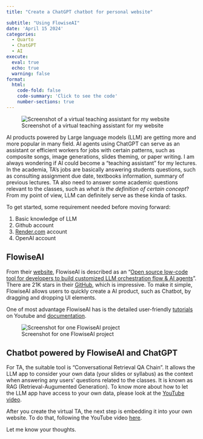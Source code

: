 ```yaml
---
title: "Create a ChatGPT chatbot for personal website"

subtitle: "Using FlowiseAI"
date: 'April 15 2024'
categories:
  - Quarto
  - ChatGPT
  - AI
execute: 
  eval: true
  echo: true
  warning: false
format: 
  html: 
    code-fold: false
    code-summary: 'Click to see the code'
    number-sections: true
---
```


![Screenshot of a virtual teaching assistant for my website](figures/Screenshot_TA.png)

AI products powered by Large language models (LLM) are getting more and more popular in many field. AI agents using ChatGPT can serve as an assistant or efficient workers for jobs with certain patterns, such as composite songs, image generations, slides theming, or paper writing. I am always wondering if AI could become a "teaching assistant" for my lectures. In the academia, TA's jobs are basically answering students questions, such as consulting assignment due date, textbooks information, summary of previous lectures. TA also need to answer some academic questions relevant to the classes, such as *what is the definition of certain concept*? From my point of view, LLM can definitely serve as these kinda of tasks.

To get started, some requirement needed before moving forward:

1.  Basic knowledge of LLM
2.  Github account
3.  [Render.com](https://render.com/) account
4.  OpenAI account

## FlowiseAI

From their [website](https://flowiseai.com/), FlowiseAI is described as an "[Open source low-code tool for developers to build customized LLM orchestration flow & AI agents]{.underline}". There are 21K stars in their [GitHub](https://github.com/FlowiseAI/Flowise), which is impressive. To make it simple, FlowiseAI allows users to quickly create a AI product, such as Chatbot, by dragging and dropping UI elements.

One of most advantage FlowiseAI has is the detailed user-friendly [tutorials](https://www.youtube.com/watch?v=nqAK_L66sIQ&list=PL4HikwTaYE0H7wBxhvQqxYcKOkZ4O3zXh) on Youtube and [documentation](https://docs.flowiseai.com/).

![Screenshot for one FlowiseAI project](figures/Screenshot_Flowise.png)

## Chatbot powered by FlowiseAI and ChatGPT

For TA, the suitable tool is "Conversational Retrieval QA Chain". It allows the LLM app to consider your own data (your slides or syllabus) as the context when answering any users' questions related to the classes. It is known as RAG (Retrieval-Augumented Generation). To know more about how to let the LLM app have access to your own data, please look at the [YouTube video](https://www.youtube.com/watch?v=V7uBy3VQJAc&list=PL4HikwTaYE0H7wBxhvQqxYcKOkZ4O3zXh&index=6).

After you create the virtual TA, the next step is embedding it into your own website. To do that, following the YouTube video [here](https://www.youtube.com/watch?v=G1ZSxKNdPG4&list=PL4HikwTaYE0H7wBxhvQqxYcKOkZ4O3zXh&index=10).

Let me know your thoughts.
